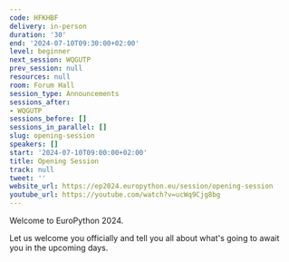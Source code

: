 ```yaml
---
code: HFKHBF
delivery: in-person
duration: '30'
end: '2024-07-10T09:30:00+02:00'
level: beginner
next_session: WQGUTP
prev_session: null
resources: null
room: Forum Hall
session_type: Announcements
sessions_after:
- WQGUTP
sessions_before: []
sessions_in_parallel: []
slug: opening-session
speakers: []
start: '2024-07-10T09:00:00+02:00'
title: Opening Session
track: null
tweet: ''
website_url: https://ep2024.europython.eu/session/opening-session
youtube_url: https://youtube.com/watch?v=ucWq9Cjg8bg
---
```


Welcome to EuroPython 2024.

Let us welcome you officially and tell you all about what's going to await you in the upcoming days.
